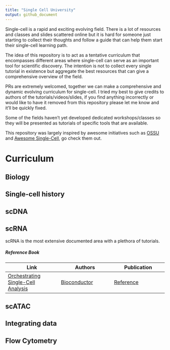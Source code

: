 ```yaml
---
title: "Single Cell University"
output: github_document
---
```


Single-cell is a rapid and exciting evolving field. There is a lot of resources and classes and slides scattered online but it is hard for someone just starting to collect their thoughts and follow a guide that can help them start their single-cell learning path.

The idea of this repository is to act as a tentative curriculum that encompasses different areas where single-cell can serve as an important tool for scientific discovery. The intention is not to collect every single tutorial in existence but aggregate the best resources that can give a comprehensive overview of the field.

PRs are extremely welcomed, together we can make a comprehensive and dynamic evolving curriculum for single-cell. I tried my best to give credits to authors of the tutorials/videos/slides, if you find anything incorrectly or would like to have it removed from this repository please let me know and it'll be quickly fixed.

Some of the fields haven't yet developed dedicated workshops/classes so they will be presented as tutorials of specific tools that are available.

This repository was largely inspired by awesome initiatives such as [OSSU](https://github.com/ossu/bioinformatics) and [Awesome Single-Cell](https://github.com/seandavi/awesome-single-cell), go check them out.


# Curriculum



## Biology



## Single-cell history


## scDNA


 
## scRNA

scRNA is the most extensive documented area with a plethora of tutorials. 

##### Reference Book
| Link   | Authors   | Publication |
|---|---|---|
| [Orchestrating Single-Cell Analysis](Orchestrating Single-Cell Analysis)  | [Bioconductor](https://osca.bioconductor.org/contributors.html)   | [Reference](https://www.nature.com/articles/s41592-019-0654-x) |

## scATAC


## Integrating data



## Flow Cytometry


